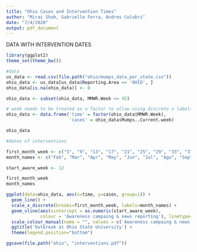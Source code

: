 ```yaml
---
title: "Ohio Cases and Intervention Times"
author: "Mirai Shah, Gabrielle Ferra, Andres Colubri"
date: "7/4/2020"
output: pdf_document
---
```


DATA WITH INTERVENTION DATES 

```r
library(ggplot2)
theme_set(theme_bw())
```

```r
#data
us_data <- read.csv(file.path("ohio/mumps_data_per_state.csv"))
ohio_data <- us_data[us_data$Reporting.Area == 'OHIO', ]
ohio_data[is.na(ohio_data)] <- 0

ohio_data <- subset(ohio_data, MMWR.Week <= 45)

# week needs to be treated as a factor to allow using discrete x labels
ohio_data <- data.frame('time' = factor(ohio_data$MMWR.Week),
                        'cases' = ohio_data$Mumps..Current.week)

ohio_data
```

```r
#dates of interventions

first_month_week <- c("5", "9", "13", "17", "21", "25", "29", "33", "37", "41")
month_names <- c("Feb", "Mar", "Apr", "May", "Jun", "Jul", "Ago", "Sep", "Oct", "Nov")

start_aware_week <- 12

first_month_week
month_names
```

```r
ggplot(data=ohio_data, aes(x=time, y=cases, group=1)) + 
  geom_line() +
  scale_x_discrete(breaks=first_month_week, labels=month_names) +
  geom_vline(aes(xintercept = as.numeric(start_aware_week), 
             colour = 'Awareness campaing & news reporting'), linetype=4) +
  scale_colour_manual(name = "", values = c('Awareness campaing & news reporting'="chocolate1")) +
  ggtitle('Outbreak at Ohio State University') +
  theme(legend.position="bottom")

ggsave(file.path("ohio", "interventions.pdf"))
```
